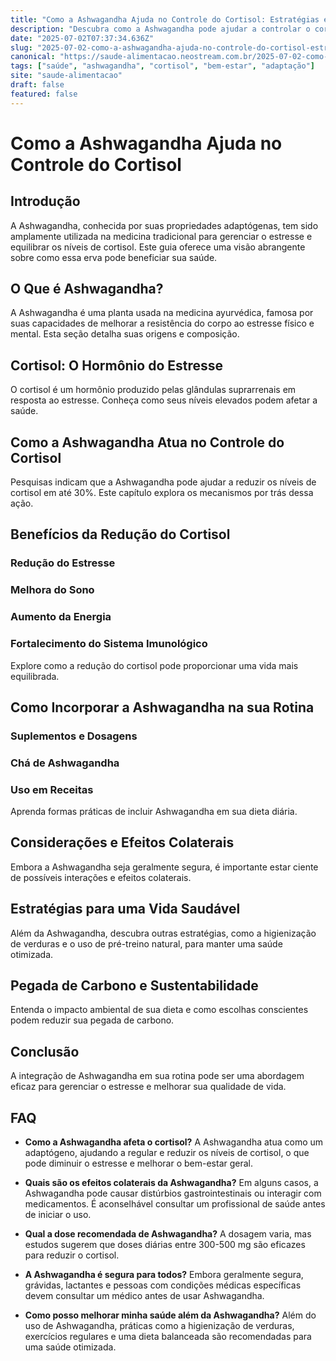 ```yaml
---
title: "Como a Ashwagandha Ajuda no Controle do Cortisol: Estratégias e Benefícios"
description: "Descubra como a Ashwagandha pode ajudar a controlar o cortisol, reduzir o estresse e melhorar sua saúde geral. Aprenda estratégias práticas para incorporar essa erva adaptógena em sua rotina."
date: "2025-07-02T07:37:34.636Z"
slug: "2025-07-02-como-a-ashwagandha-ajuda-no-controle-do-cortisol-estrategias-e-beneficios"
canonical: "https://saude-alimentacao.neostream.com.br/2025-07-02-como-a-ashwagandha-ajuda-no-controle-do-cortisol-estrategias-e-beneficios"
tags: ["saúde", "ashwagandha", "cortisol", "bem-estar", "adaptação"]
site: "saude-alimentacao"
draft: false
featured: false
---
```


# Como a Ashwagandha Ajuda no Controle do Cortisol

## Introdução
A Ashwagandha, conhecida por suas propriedades adaptógenas, tem sido amplamente utilizada na medicina tradicional para gerenciar o estresse e equilibrar os níveis de cortisol. Este guia oferece uma visão abrangente sobre como essa erva pode beneficiar sua saúde.

## O Que é Ashwagandha?
A Ashwagandha é uma planta usada na medicina ayurvédica, famosa por suas capacidades de melhorar a resistência do corpo ao estresse físico e mental. Esta seção detalha suas origens e composição.

## Cortisol: O Hormônio do Estresse
O cortisol é um hormônio produzido pelas glândulas suprarrenais em resposta ao estresse. Conheça como seus níveis elevados podem afetar a saúde.

## Como a Ashwagandha Atua no Controle do Cortisol
Pesquisas indicam que a Ashwagandha pode ajudar a reduzir os níveis de cortisol em até 30%. Este capítulo explora os mecanismos por trás dessa ação.

## Benefícios da Redução do Cortisol
### Redução do Estresse
### Melhora do Sono
### Aumento da Energia
### Fortalecimento do Sistema Imunológico
Explore como a redução do cortisol pode proporcionar uma vida mais equilibrada.

## Como Incorporar a Ashwagandha na sua Rotina
### Suplementos e Dosagens
### Chá de Ashwagandha
### Uso em Receitas
Aprenda formas práticas de incluir Ashwagandha em sua dieta diária.

## Considerações e Efeitos Colaterais
Embora a Ashwagandha seja geralmente segura, é importante estar ciente de possíveis interações e efeitos colaterais.

## Estratégias para uma Vida Saudável
Além da Ashwagandha, descubra outras estratégias, como a higienização de verduras e o uso de pré-treino natural, para manter uma saúde otimizada.

## Pegada de Carbono e Sustentabilidade
Entenda o impacto ambiental de sua dieta e como escolhas conscientes podem reduzir sua pegada de carbono.

## Conclusão
A integração de Ashwagandha em sua rotina pode ser uma abordagem eficaz para gerenciar o estresse e melhorar sua qualidade de vida.

## FAQ

- **Como a Ashwagandha afeta o cortisol?**
  A Ashwagandha atua como um adaptógeno, ajudando a regular e reduzir os níveis de cortisol, o que pode diminuir o estresse e melhorar o bem-estar geral.

- **Quais são os efeitos colaterais da Ashwagandha?**
  Em alguns casos, a Ashwagandha pode causar distúrbios gastrointestinais ou interagir com medicamentos. É aconselhável consultar um profissional de saúde antes de iniciar o uso.

- **Qual a dose recomendada de Ashwagandha?**
  A dosagem varia, mas estudos sugerem que doses diárias entre 300-500 mg são eficazes para reduzir o cortisol.

- **A Ashwagandha é segura para todos?**
  Embora geralmente segura, grávidas, lactantes e pessoas com condições médicas específicas devem consultar um médico antes de usar Ashwagandha.

- **Como posso melhorar minha saúde além da Ashwagandha?**
  Além do uso de Ashwagandha, práticas como a higienização de verduras, exercícios regulares e uma dieta balanceada são recomendadas para uma saúde otimizada.